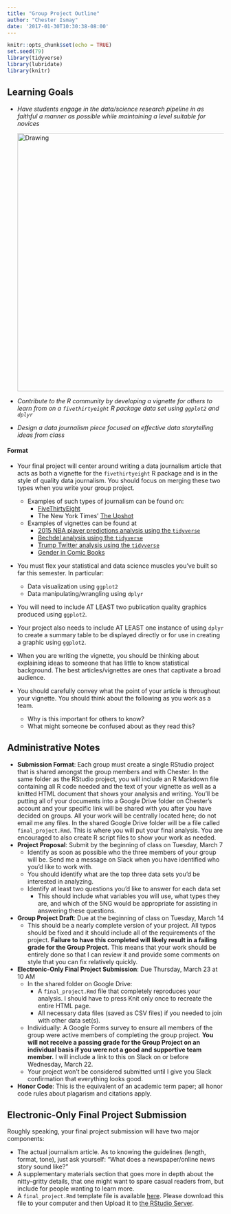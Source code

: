 ```yaml
---
title: "Group Project Outline"
author: "Chester Ismay"
date: '2017-01-30T10:30:38-08:00'
---
```


```r
knitr::opts_chunk$set(echo = TRUE)
set.seed(79)
library(tidyverse)
library(lubridate)
library(knitr)
```

## Learning Goals

- *Have students engage in the
data/science research pipeline in as faithful a manner as possible while
maintaining a level suitable for novices*

    <img src="../pipeline4.png" alt="Drawing" style="width: 600px;"/>

- *Contribute to the R community by developing a vignette for others to learn from
on a `fivethirtyeight` R package data set using `ggplot2` and `dplyr`*

- *Design a data journalism piece focused on effective data storytelling ideas from class*

#### Format

* Your final project will center around writing a data journalism
article that acts as both a vignette for the `fivethirtyeight` R package and is in the style of quality
data journalism.  You should focus on merging these two types when you write your group project.

    - Examples of such types of journalism can be found on:
        + <a href = "http://fivethirtyeight.com/" target = "_blank">FiveThirtyEight</a>
        + The New York Times' <a href = "http://www.nytimes.com/section/upshot" target = "_blank">The Upshot</a>
    
    - Examples of vignettes can be found at
        + <a href = "http://htmlpreview.github.io/?https://github.com/rudeboybert/fivethirtyeight/blob/master/vignettes/NBA.html" target = "_blank">2015 NBA player predictions analysis using the `tidyverse`</a>
        + <a href = "https://cran.r-project.org/web/packages/fivethirtyeight/vignettes/bechdel.html" target = "_blank">Bechdel analysis using the `tidyverse`</a>
        + <a href = "http://htmlpreview.github.io/?https://github.com/rudeboybert/fivethirtyeight/blob/master/vignettes/trump_twitter.html" target = "_blank">Trump Twitter analysis using the `tidyverse`</a>
        + <a href = "http://htmlpreview.github.io/?https://github.com/rudeboybert/fivethirtyeight/blob/master/vignettes/comics_gender.html" target = "_blank">Gender in Comic Books</a>
    
* You must flex your statistical and data science muscles you've
built so far this semester. In particular:
    + Data visualization using `ggplot2`
    + Data manipulating/wrangling using `dplyr`
* You will need to include AT LEAST two publication quality graphics produced using `ggplot2`.
* Your project also needs to include AT LEAST one instance of using `dplyr` to create a summary table to be displayed directly or for use in creating a graphic using `ggplot2`.
* When you are writing the vignette, you should be thinking about explaining ideas to someone that has little to know statistical background.  The best articles/vignettes are ones that captivate a broad audience.  
* You should carefully convey what the point of your article is throughout your vignette.  You should think about the following as you work as a team.
    + Why is this important for others to know?
    + What might someone be confused about as they read this?

## Administrative Notes

* **Submission Format**: Each group must create a single RStudio project that is shared amongst the group members and with Chester. In the same folder as the RStudio project, you will include an R Markdown file containing all R code needed and the text of your vignette as well as a knitted HTML document that shows your analysis and writing.  You'll be putting all of your documents into
a Google Drive folder on Chester's account and your specific link will be shared with you after you have decided on groups.  All your work will be centrally located here; do not email me any
files.  In the shared Google Drive folder will be a file called `final_project.Rmd`.  This is where you will put your final analysis.  You are encouraged to also create R script files to show your work as needed.
* **Project Proposal**: Submit by the beginning of class on Tuesday, March 7
    + Identify as soon as possible who the three members of your group will be.  Send me a message on Slack when you have identified who you'd like to work with.
    + You should identify what are the top three data sets you'd be interested in analyzing.
    + Identify at least two questions you'd like to answer for each data set
        - This should include what variables you will use, what types they are, and which of the 5NG would be appropriate for assisting in answering these questions.
* **Group Project Draft**: Due at the beginning of class on Tuesday, March 14
    + This should be a nearly complete version of your project.  All typos should be fixed and it should include all of the requirements of the project.  **Failure to have this completed will likely result in a failing grade for the Group Project.**  This means that your work should be entirely done so that I can review it and provide some comments on style that you can fix relatively quickly.
* **Electronic-Only Final Project Submission**: Due Thursday, March 23 at 10 AM
    + In the shared folder on Google Drive:
        + A `final_project.Rmd` file that completely reproduces your analysis.  I should have to press Knit only once to recreate the entire HTML page.
        + All necessary data files (saved as CSV files) if you needed to join with other data set(s).
    + Individually: A Google Forms survey to ensure all members of the group were active members of completing the group project.  **You will not receive a passing grade for the Group Project on an individual basis if you were not a good and supportive team member.** I will include a link to this on Slack on or before Wednesday, March 22.
    + Your project won't be considered submitted until I give you Slack confirmation that everything looks good.
* **Honor Code**: This is the equivalent of an academic term paper; all honor code rules about plagarism and citations apply.







## Electronic-Only Final Project Submission

Roughly speaking, your final project submission will have two major components:

* The actual journalism article. As to knowing the guidelines (length, format,
tone), just ask yourself: "What does a newspaper/online news story sound like?"
* A supplementary materials section that goes more in depth about the
nitty-gritty details, that one might want to spare casual readers from, but
include for people wanting to learn more.
* A `final_project.Rmd` template file is available [here](http://ismayc.github.io/teaching/soc301-f2016/slides/week-12/Final_Project.Rmd).  Please download this file to your computer and then Upload it to [the RStudio Server](http://beta.rstudio.org).


















